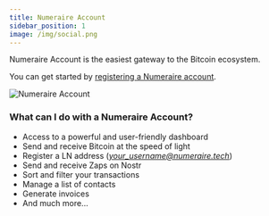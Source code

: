 ```yaml
---
title: Numeraire Account
sidebar_position: 1
image: /img/social.png
---
```


Numeraire Account is the easiest gateway to the Bitcoin ecosystem.

You can get started by [registering a Numeraire account](account/register.mdx).

<div class="center-container">
  <img
    src="/img/article_images/account/wallet_overview.png"
    alt="Numeraire Account"
  />
</div>

### What can I do with a Numeraire Account?

- Access to a powerful and user-friendly dashboard
- Send and receive Bitcoin at the speed of light
- Register a LN address (*your_username@numeraire.tech*)
- Send and receive Zaps on Nostr
- Sort and filter your transactions
- Manage a list of contacts
- Generate invoices
- And much more...
